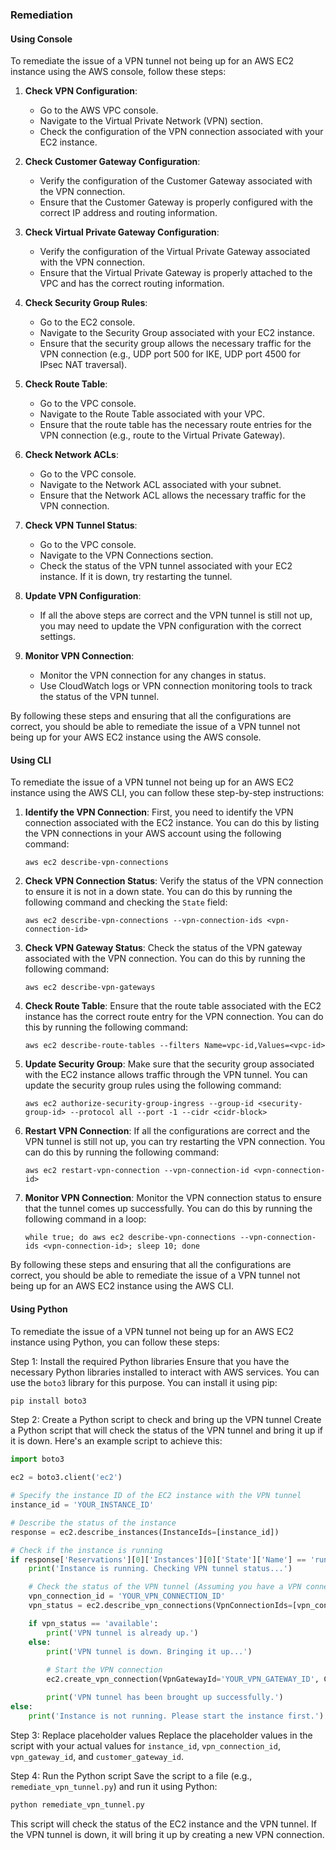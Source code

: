 ### Remediation

#### Using Console

To remediate the issue of a VPN tunnel not being up for an AWS EC2 instance using the AWS console, follow these steps:

1. **Check VPN Configuration**: 
    - Go to the AWS VPC console.
    - Navigate to the Virtual Private Network (VPN) section.
    - Check the configuration of the VPN connection associated with your EC2 instance.

2. **Check Customer Gateway Configuration**:
    - Verify the configuration of the Customer Gateway associated with the VPN connection.
    - Ensure that the Customer Gateway is properly configured with the correct IP address and routing information.

3. **Check Virtual Private Gateway Configuration**:
    - Verify the configuration of the Virtual Private Gateway associated with the VPN connection.
    - Ensure that the Virtual Private Gateway is properly attached to the VPC and has the correct routing information.

4. **Check Security Group Rules**:
    - Go to the EC2 console.
    - Navigate to the Security Group associated with your EC2 instance.
    - Ensure that the security group allows the necessary traffic for the VPN connection (e.g., UDP port 500 for IKE, UDP port 4500 for IPsec NAT traversal).

5. **Check Route Table**:
    - Go to the VPC console.
    - Navigate to the Route Table associated with your VPC.
    - Ensure that the route table has the necessary route entries for the VPN connection (e.g., route to the Virtual Private Gateway).

6. **Check Network ACLs**:
    - Go to the VPC console.
    - Navigate to the Network ACL associated with your subnet.
    - Ensure that the Network ACL allows the necessary traffic for the VPN connection.

7. **Check VPN Tunnel Status**:
    - Go to the VPC console.
    - Navigate to the VPN Connections section.
    - Check the status of the VPN tunnel associated with your EC2 instance. If it is down, try restarting the tunnel.

8. **Update VPN Configuration**:
    - If all the above steps are correct and the VPN tunnel is still not up, you may need to update the VPN configuration with the correct settings.

9. **Monitor VPN Connection**:
    - Monitor the VPN connection for any changes in status.
    - Use CloudWatch logs or VPN connection monitoring tools to track the status of the VPN tunnel.

By following these steps and ensuring that all the configurations are correct, you should be able to remediate the issue of a VPN tunnel not being up for your AWS EC2 instance using the AWS console.

#### Using CLI

To remediate the issue of a VPN tunnel not being up for an AWS EC2 instance using the AWS CLI, you can follow these step-by-step instructions:

1. **Identify the VPN Connection**: First, you need to identify the VPN connection associated with the EC2 instance. You can do this by listing the VPN connections in your AWS account using the following command:
   ```
   aws ec2 describe-vpn-connections
   ```

2. **Check VPN Connection Status**: Verify the status of the VPN connection to ensure it is not in a down state. You can do this by running the following command and checking the `State` field:
   ```
   aws ec2 describe-vpn-connections --vpn-connection-ids <vpn-connection-id>
   ```

3. **Check VPN Gateway Status**: Check the status of the VPN gateway associated with the VPN connection. You can do this by running the following command:
   ```
   aws ec2 describe-vpn-gateways
   ```

4. **Check Route Table**: Ensure that the route table associated with the EC2 instance has the correct route entry for the VPN connection. You can do this by running the following command:
   ```
   aws ec2 describe-route-tables --filters Name=vpc-id,Values=<vpc-id>
   ```

5. **Update Security Group**: Make sure that the security group associated with the EC2 instance allows traffic through the VPN tunnel. You can update the security group rules using the following command:
   ```
   aws ec2 authorize-security-group-ingress --group-id <security-group-id> --protocol all --port -1 --cidr <cidr-block>
   ```

6. **Restart VPN Connection**: If all the configurations are correct and the VPN tunnel is still not up, you can try restarting the VPN connection. You can do this by running the following command:
   ```
   aws ec2 restart-vpn-connection --vpn-connection-id <vpn-connection-id>
   ```

7. **Monitor VPN Connection**: Monitor the VPN connection status to ensure that the tunnel comes up successfully. You can do this by running the following command in a loop:
   ```
   while true; do aws ec2 describe-vpn-connections --vpn-connection-ids <vpn-connection-id>; sleep 10; done
   ```

By following these steps and ensuring that all the configurations are correct, you should be able to remediate the issue of a VPN tunnel not being up for an AWS EC2 instance using the AWS CLI.

#### Using Python

To remediate the issue of a VPN tunnel not being up for an AWS EC2 instance using Python, you can follow these steps:

Step 1: Install the required Python libraries
Ensure that you have the necessary Python libraries installed to interact with AWS services. You can use the `boto3` library for this purpose. You can install it using pip:

```bash
pip install boto3
```

Step 2: Create a Python script to check and bring up the VPN tunnel
Create a Python script that will check the status of the VPN tunnel and bring it up if it is down. Here's an example script to achieve this:

```python
import boto3

ec2 = boto3.client('ec2')

# Specify the instance ID of the EC2 instance with the VPN tunnel
instance_id = 'YOUR_INSTANCE_ID'

# Describe the status of the instance
response = ec2.describe_instances(InstanceIds=[instance_id])

# Check if the instance is running
if response['Reservations'][0]['Instances'][0]['State']['Name'] == 'running':
    print('Instance is running. Checking VPN tunnel status...')

    # Check the status of the VPN tunnel (Assuming you have a VPN connection ID)
    vpn_connection_id = 'YOUR_VPN_CONNECTION_ID'
    vpn_status = ec2.describe_vpn_connections(VpnConnectionIds=[vpn_connection_id])['VpnConnections'][0]['State']

    if vpn_status == 'available':
        print('VPN tunnel is already up.')
    else:
        print('VPN tunnel is down. Bringing it up...')
        
        # Start the VPN connection
        ec2.create_vpn_connection(VpnGatewayId='YOUR_VPN_GATEWAY_ID', CustomerGatewayId='YOUR_CUSTOMER_GATEWAY_ID', Type='ipsec.1')

        print('VPN tunnel has been brought up successfully.')
else:
    print('Instance is not running. Please start the instance first.')
```

Step 3: Replace placeholder values
Replace the placeholder values in the script with your actual values for `instance_id`, `vpn_connection_id`, `vpn_gateway_id`, and `customer_gateway_id`.

Step 4: Run the Python script
Save the script to a file (e.g., `remediate_vpn_tunnel.py`) and run it using Python:

```bash
python remediate_vpn_tunnel.py
```

This script will check the status of the EC2 instance and the VPN tunnel. If the VPN tunnel is down, it will bring it up by creating a new VPN connection.

